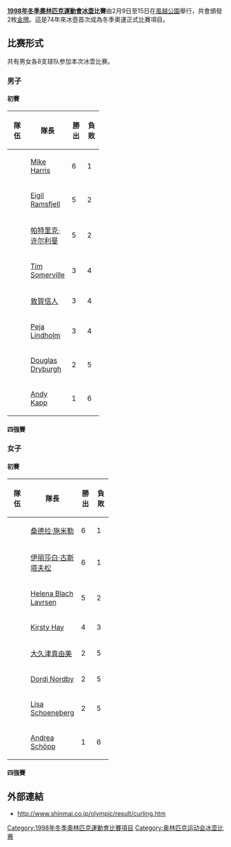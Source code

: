 {{Infobox Olympic event
|event = 冰壺
|games = 1998年冬季
|image = [[Image:Curling_pictogram.svg|80px]]
|venue = {{JPN}}[[长野县|长野县]][[风越公园|风越公园]]
|date = 1998年2月9日至15日 
|competitors = 90
|nations = 9
|prev = [[1994年冬季奧林匹克運動會冰壺比賽|1994]]
|next = [[2002年冬季奧林匹克運動會冰壺比賽|2002]]
}}
{{Infobox Olympic event
|event = 男子冰壶
|games = 1998年冬季
|gold = {{flagIOC|SUI|1998年冬季}}
|silver = {{flagIOC|CAN|1998年冬季}}
|bronze = {{flagIOC|NOR|1998年冬季}}
}}
{{Infobox Olympic event
|event = 女子冰壶
|games = 1998年冬季
|gold = {{flagIOC|CAN|1998年冬季}}
|silver = {{flagIOC|DEN|1998年冬季}}
|bronze = {{flagIOC|SWE|1998年冬季}}
}}
'''[[1998年冬季奧林匹克運動會|1998年冬季奧林匹克運動會]][[冰壶|冰壶]]比賽'''由2月9日至15日在[[風越公園|風越公園]]舉行，共會頒發2枚[[金牌|金牌]]。這是74年來冰壺首次成為冬季奧運正式比賽項目。

== 比赛形式 ==
共有男女各8支球队参加本次冰壶比赛。

=== 男子 ===
==== 初賽 ====
{| class="wikitable" border=1 cellpadding=5 cellspacing=0
!bgcolor="#efefef" width="30"|隊伍
!bgcolor="#efefef" width="30"|隊長
!bgcolor="#efefef" width="20"|勝出
!bgcolor="#efefef" width="20"|負敗
|- bgcolor="#ffffcc"
|{{FlagIOC|CAN|1998年冬季}} || [[Mike_Harris_(curler)|Mike Harris]] || 6 || 1
|- bgcolor="#ffffcc"
|{{FlagIOC|NOR|1998年冬季}} || [[Eigil_Ramsfjell|Eigil Ramsfjell]]  || 5 || 2
|- bgcolor="#ffffcc"
|{{FlagIOC|SUI|1998年冬季}} || [[帕特里克·许尔利曼|帕特里克·许尔利曼]] || 5 || 2
|- bgcolor="#ffffcc"
|{{FlagIOC|USA|1998年冬季}} || [[Tim_Somerville|Tim Somerville]] ||  3 || 4
|- 
|{{FlagIOC|JPN|1998年冬季}} || [[敦賀信人|敦賀信人]] || 3 || 4
|-
|{{FlagIOC|SWE|1998年冬季}} || [[Peja_Lindholm|Peja Lindholm]] || 3 || 4
|-
|{{FlagIOC|GBR|1998年冬季}} || [[Douglas_Dryburgh|Douglas Dryburgh]] ||  2 || 5
|-
|{{FlagIOC|GER|1998年冬季}} || [[Andy_Kapp|Andy Kapp]] ||  1 || 6
|}

==== 四強賽 ====
{{Round4-with third
|RD1 = 半決賽
|RD2 = 決賽
|Consol = 季軍賽
<!--Date-Time|Team 1|Score 1|Team 2|Score 2 -->
<!--Semifinal -->
|2月14日 |{{CAN}} |7|{{USA}} |1
|2月14日 |{{NOR}} |7|{{SUI}} |8
<!--Final -->
|2月15日 |{{CAN}} |3|{{SUI}} |9
<!--3rd/4th Place -->
|2月15日 |{{USA}} |4|{{NOR}} |9
}}

=== 女子 ===
==== 初賽 ====
{| class="wikitable" border=1 cellpadding=5 cellspacing=0
!bgcolor="#efefef" width="30"|隊伍
!bgcolor="#efefef" width="30"|隊長
!bgcolor="#efefef" width="20"|勝出
!bgcolor="#efefef" width="20"|負敗
|- bgcolor="#ffffcc"
|{{FlagIOC|CAN|1998年冬季}} || [[桑德拉·施米勒|桑德拉·施米勒]] || 6 || 1
|- bgcolor="#ffffcc"
|{{FlagIOC|SWE|1998年冬季}} || [[伊丽莎白·古斯塔夫松|伊丽莎白·古斯塔夫松]] || 6 || 1
|- bgcolor="#ffffcc"
|{{FlagIOC|DEN|1998年冬季}} || [[Helena_Blach_Lavrsen|Helena Blach Lavrsen]] || 5 || 2
|- bgcolor="#ffffcc"
|{{FlagIOC|GBR|1998年冬季}} || [[Kirsty_Hay|Kirsty Hay]] || 4 || 3
|-
|{{FlagIOC|JPN|1998年冬季}} || [[大久津真由美|大久津真由美]] || 2 || 5
|-
|{{FlagIOC|NOR|1998年冬季}} || [[Dordi_Nordby|Dordi Nordby]] || 2 || 5
|-
|{{FlagIOC|USA|1998年冬季}} || [[Lisa_Schoeneberg|Lisa Schoeneberg]] || 2 || 5
|-
|{{FlagIOC|GER|1998年冬季}} || [[Andrea_Schöpp|Andrea Schöpp]] || 1 || 6
|}

==== 四強賽 ====
{{Round4-with third
|RD1 = 半決賽
|RD2 = 決賽
|Consol = 季軍賽
<!--Date-Time|Team 1|Score 1|Team 2|Score 2 -->
<!--Semifinal -->
|2月14日 |{{CAN}} |6|{{GBR}} |5
|2月14日 |{{DEN}} |7|{{SWE}} |5
<!--Final -->
|2月15日 |{{CAN}} |7|{{DEN}} |5
<!--3rd/4th Place -->
|2月15日 |{{GBR}} |6|{{SWE}} |10
}}

== 外部連結 ==
* http://www.shinmai.co.jp/olympic/result/curling.htm{{Wayback|url=http://www.shinmai.co.jp/olympic/result/curling.htm |date=20140707153511 }}

{{奥林匹克运动会冰壶比赛}}

[[Category:1998年冬季奧林匹克運動會比賽項目|Category:1998年冬季奧林匹克運動會比賽項目]]
[[Category:奥林匹克运动会冰壶比赛|Category:奥林匹克运动会冰壶比赛]]